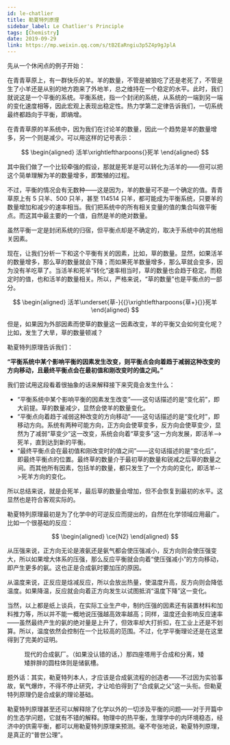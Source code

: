 ```yaml
---
id: le-chatlier
title: 勒夏特列原理
sidebar_label: Le Chatlier's Principle
tags: [Chemistry]
date: 2019-09-29
link: https://mp.weixin.qq.com/s/tB2EaRngiu3p5Z4p9gJplA
---
```



<DocMetadataBanner frontMatter={frontMatter} />

先从一个休闲点的例子开始：

在青青草原上，有一群快乐的羊。羊的数量，不管是被狼吃了还是老死了，不管是生了小羊还是从别的地方跑来了外地羊，总之维持在一个稳定的水平。此时，我们就说这是一个平衡的系统。平衡系统，指一个封闭的系统，从系统的一端到另一端的变化速度相等，因此宏观上表现出稳定性。热力学第二定律告诉我们，一切系统最终都趋向于平衡，即熵增。

在青青草原的羊系统中，因为我们在讨论羊的数量，因此一个趋势是羊的数量增多，另一个则是减少。可以用这样的记号表示：

$$
\begin{aligned}
活羊\xrightleftharpoons{}死羊
\end{aligned}
$$

其中我们做了一个比较牵强的假设，那就是死羊是可以转化为活羊的——但可以把这个简单理解为羊的数量增多，即繁殖的过程。

不过，平衡的情况会有无数种——这是因为，羊的数量可不是一个确定的值。青青草原上有 5 只羊、500 只羊，甚至 114514 只羊，都可能成为平衡系统，只要羊的数量增加和减少的速率相当。我们把系统中的所有相关变量的值的集合叫做平衡点。而这其中最主要的一个值，自然是羊的绝对数量。

虽然平衡一定是封闭系统的归宿，但平衡点却是不确定的，取决于系统中的其他相关因素。

现在，让我们分析一下和这个平衡有关的因素，比如，草的数量。显然，如果活羊的数量增多，那么草的数量就会下降；而如果死羊数量增多，那么草就会变多，因为没有羊吃草了。当活羊和死羊“转化”速率相当时，草的数量也会趋于稳定。而稳定时的值，也和活羊的数量相关。所以，严格来说，“草的数量”也是平衡点的一部分。

$$
\begin{aligned}
活羊\underset{草-}{{}\xrightleftharpoons{草+}{}}死羊
\end{aligned}
$$

但是，如果因为外部因素而使草的数量这一因素改变，羊的平衡又会如何变化呢？比如，发生了大旱，草的数量顿减？

勒夏特列原理告诉我们：

<p style={{color:'red'}}><b>“平衡系统中某个影响平衡的因素发生改变，则平衡点会向着趋于减弱这种改变的方向移动，且最终平衡点会在最初值和刚改变时的值之间。”</b></p>

我们尝试用这段看着很抽象的话来解释接下来究竟会发生什么：

- “平衡系统中某个影响平衡的因素发生改变”——这句话描述的是“变化前”，即大前提。草的数量减少，显然会使羊的数量变化。
- “平衡点向着趋于减弱这种改变的方向移动”——这句话描述的是“变化时”，即移动方向。系统有两种可能方向，正方向会使草变多，反方向会使草变少，显然为了减弱“草变少”这一改变，系统会向着“草变多”这一方向发展，即活羊-->死羊，直到达到新的平衡。
- “最终平衡点会在最初值和刚改变时的值之间”——这句话描述的是“变化后”，即最终平衡点的位置。最终草的数量介于最初草的数量和锐减之后草的数量之间。而其他所有因素，包括羊的数量，都只发生了一个方向的变化，即活羊-->死羊方向的变化。

所以总结来说，就是会死羊，最后草的数量会增加，但不会恢复到最初的水平。这显然也是符合客观实际的。

勒夏特列原理最初是为了化学中的可逆反应而提出的，自然在化学领域应用最广。比如一个很基础的反应：

$$
\begin{aligned}
\ce{N2}
\end{aligned}
$$

从压强来说，正方向无论是液氨还是氨气都会使压强减小，反方向则会使压强变大，所以如果增大体系的压强，那么反应平衡就会向着“使压强减小”的方向移动，即产生更多的氨。这也正是合成氨时要加压的原因。

从温度来说，正反应是焓减反应，所以会放出热量，使温度升高，反方向则会降低温度。如果降温，反应就会向着正方向发生以试图抵消“温度下降”这一变化。

当然，以上都是纸上谈兵，在实际工业生产中，制约压强的因素还有装置材料和加料推力等，所以并不能一概地说压强越高效率越高；同样，温度还会影响反应速率——虽然最终产生的氨的绝对量是上升了，但效率却大打折扣，在工业上还是不划算。所以，温度依然会控制在一个比较高的范围。不过，化学平衡理论还是在这里得到了完美的证明。

<Figure src="/img/./docs/Science/le-chatlier/JGibibkelET6ibR0govvZaugqanKfhKibPUsmPM3xdVeiaVKyPX1t8RETYQ7JBtERO5nczOsEoQ7VTwFicYYxhayicdCg.jpeg">现代的合成氨厂。（如果没认错的话，）那四座塔用于合成和分离，矮矮胖胖的圆柱体则是储氨槽。</Figure>

题外话：其实，勒夏特列本人，才应该是合成氨流程的创造者——不过因为实验事故，氧气爆炸，不得不停止研究，才让哈伯得到了“合成氨之父”这一头衔。但勒夏特列原理仍是合成氨的理论基础。

勒夏特列原理甚至还可以解释除了化学以外的一切涉及平衡的问题——对于开篇中的生态学问题，它就有不错的解释。物理中的热平衡，生理学中的内环境稳态，经济中的供需平衡，都可以用勒夏特列原理来预测。毫不夸张地说，勒夏特列原理，是真正的“普世公理”。
